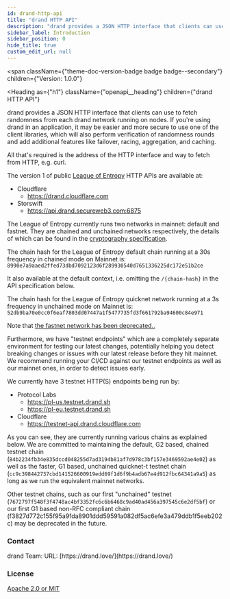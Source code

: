 ```yaml
---
id: drand-http-api
title: "drand HTTP API"
description: "drand provides a JSON HTTP interface that clients can use to fetch randomness from each drand network running on nodes."
sidebar_label: Introduction
sidebar_position: 0
hide_title: true
custom_edit_url: null
---
```



<span
  className={"theme-doc-version-badge badge badge--secondary"}
  children={"Version: 1.0.0"}
>
</span>

<Heading
  as={"h1"}
  className={"openapi__heading"}
  children={"drand HTTP API"}
>
</Heading>



drand provides a JSON HTTP interface that clients can use to fetch randomness from each drand network running on nodes.
If you're using drand in an application, it may be easier and more secure to use one of the client libraries, 
which will also perform verification of randomness rounds and add additional features like failover, racing, aggregation, 
and caching.

All that's required is the address of the HTTP interface and way to fetch from HTTP, e.g. curl.

The version 1 of public [League of Entropy](https://blog.cloudflare.com/league-of-entropy/) HTTP APIs are available at:
- Cloudflare
  - https://drand.cloudflare.com
- Storswift
  - https://api.drand.secureweb3.com:6875

The League of Entropy currently runs two networks in mainnet: default and fastnet. 
They are chained and unchained networks respectively, the details of which can be found in the [cryptography 
specification](https://drand.love/docs/cryptography/#randomness).

The chain hash for the League of Entropy default chain running at a 30s frequency in chained mode on Mainnet is:
`8990e7a9aaed2ffed73dbd7092123d6f289930540d7651336225dc172e51b2ce`

It also available at the default context, i.e. omitting the `/{chain-hash}` in the API specification below.

The chain hash for the League of Entropy quicknet network running at a 3s frequency in unchained mode on Mainnet is:
`52db9ba70e0cc0f6eaf7803dd07447a1f5477735fd3f661792ba94600c84e971`

Note that [the fastnet network has been deprecated..](https://drand.love/blog/2023/07/03/fastnet-sunset-quicknet-new/)

Furthermore, we have "testnet endpoints" which are a completely separate environment for testing our latest changes, 
potentially helping you detect breaking changes or issues with our latest release before they hit mainnet. 
We recommend running your CI/CD against our testnet endpoints as well as our mainnet ones, in order to detect issues early.

We currently have 3 testnet HTTP(S) endpoints being run by:

- Protocol Labs
  - https://pl-us.testnet.drand.sh
  - https://pl-eu.testnet.drand.sh
- Cloudflare
  - https://testnet-api.drand.cloudflare.com

As you can see, they are currently running various chains as explained below. 
We are committed to maintaining the default, G2 based, chained testnet chain 
(`84b2234fb34e835dccd048255d7ad3194b81af7d978c3bf157e3469592ae4e02`) as well as 
the faster, G1 based, unchained quicknet-t testnet chain 
(`cc9c398442737cbd141526600919edd69f1d6f9b4adb67e4d912fbc64341a9a5`) 
as long as we run the equivalent mainnet networks.

Other testnet chains, such as our first "unchained" testnet 
(`7672797f548f3f4748ac4bf3352fc6c6b6468c9ad40ad456a397545c6e2df5bf`) or our first G1 based non-RFC compliant chain
(f3827d772c155f95a9fda8901ddd59591a082df5ac6efe3a479ddb1f5eeb202c) may be deprecated in the future. 


<div
  style={{"display":"flex","flexDirection":"column","marginBottom":"var(--ifm-paragraph-margin-bottom)"}}
>
  <h3
    style={{"marginBottom":"0.25rem"}}
  >
    Contact
  </h3><span>
    drand Team: 
  </span><span>
    URL: [https://drand.love/](https://drand.love/)
  </span>
</div><div
  style={{"marginBottom":"var(--ifm-paragraph-margin-bottom)"}}
>
  <h3
    style={{"marginBottom":"0.25rem"}}
  >
    License
  </h3><a
    href={"https://github.com/drand/drand/blob/main/LICENSE"}
  >
    Apache 2.0 or MIT
  </a>
</div>
      